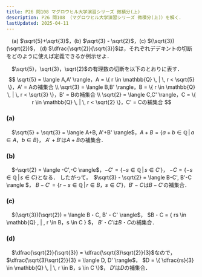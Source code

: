 ```yaml
---
title: P26 問108 マグロウヒル大学演習シリーズ 微積分(上)
description: P26 問108 （マグロウヒル大学演習シリーズ 微積分(上)）を解く．
lastUpdated: 2025-04-11
---
```



<Card title="問108">
　(a) $\sqrt{5}+\sqrt{3}$，(b) $\sqrt{3} - \sqrt{2}$，(c) $(\sqrt{3})(\sqrt{2})$，
(d) $\dfrac{\sqrt{2}}{\sqrt{3}}$は，それぞれデデキントの切断をどのように使えば定義できるか例示せよ．
</Card>

　$\sqrt{5}，\sqrt{3}，\sqrt{2}$の有理数の切断を以下のとおりに表す．
$$
  \sqrt{5} = \langle A,A' \rangle，A = \{ r \in \mathbb{Q} \, | \, r < \sqrt{5} \}，A' = Aの補集合 \\
  \sqrt{3} = \langle B,B' \rangle，B = \{ r \in \mathbb{Q} \, | \, r < \sqrt{3} \}，B' = Bの補集合 \\
  \sqrt{2} = \langle C,C' \rangle，C = \{ r \in \mathbb{Q} \, | \, r < \sqrt{2} \}，C' = Cの補集合
$$
### (a)
　$\sqrt{5} + \sqrt{3} = \langle A+B, A'+B' \rangle$，$A+B= \{ a+b \in \mathbb{Q} \, | \, a \in A，b \in B \}$，
$A'+B'$は$A+B$の補集合．

### (b)
　$-\sqrt{2} = \langle -C',-C \rangle$，$-C' = \{-s \in \mathbb{Q} \, | \, s \in C' \}$，
$-C = \{ -s \in \mathbb{Q} \, | \, s \in C \}$となる．
したがって，　$\sqrt{3} - \sqrt{2} = \langle B-C', B'-C \rangle $，
$B-C' = \{ r-s \in \mathbb{Q} \, | \, r \in B，s \in C' \}$，$B'-C$は$B-C'$の補集合．

### (c)
　$(\sqrt{3})(\sqrt{2}) = \langle B・C, B'・C' \rangle$，
$B・C = \{ rs \in \mathbb{Q} \, | \, r \in B，s \in C \} $，
$B'・C'$は$B・C$の補集合．

### (d)
　$\dfrac{\sqrt{2}}{\sqrt{3}} = \dfrac{\sqrt{3}\sqrt{2}}{3}$なので，
$\dfrac{\sqrt{3}\sqrt{2}}{3} = \langle D, D' \rangle$，
$D =  \{ \dfrac{rs}{3} \in \mathbb{Q} \, | \, r \in B，s \in C \}$，
$D'$は$D$の補集合．